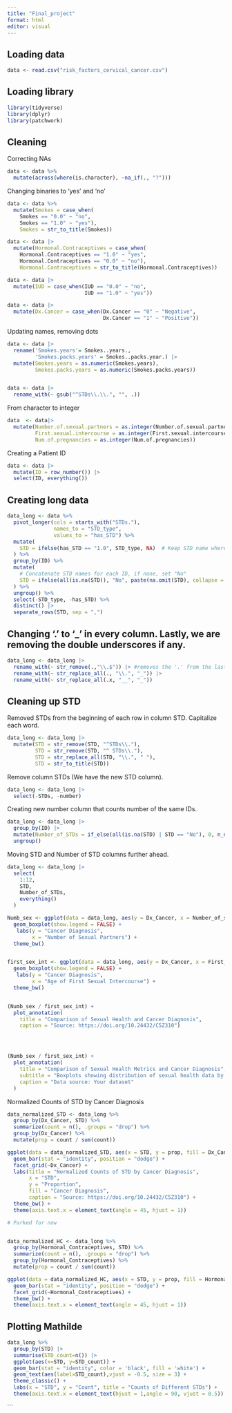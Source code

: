 ```yaml
---
title: "Final_project"
format: html
editor: visual
---
```


## Loading data

```r
data <- read.csv("risk_factors_cervical_cancer.csv")
```

## Loading library

```r
library(tidyverse)
library(dplyr)
library(patchwork)
```

## Cleaning

Correcting NAs

```r
data <- data %>%
  mutate(across(where(is.character), ~na_if(., "?")))
```

Changing binaries to 'yes' and 'no'

```r
data <- data %>%
  mutate(Smokes = case_when(
    Smokes == "0.0" ~ "no",
    Smokes == "1.0" ~ "yes"),
    Smokes = str_to_title(Smokes))

data <- data |> 
  mutate(Hormonal.Contraceptives = case_when(
    Hormonal.Contraceptives == "1.0" ~ "yes",
    Hormonal.Contraceptives == "0.0" ~ "no"),
    Hormonal.Contraceptives = str_to_title(Hormonal.Contraceptives))

data <- data |>  
  mutate(IUD = case_when(IUD == "0.0" ~ "no",
                         IUD == "1.0" ~ "yes"))

data <- data |>
  mutate(Dx.Cancer = case_when(Dx.Cancer == "0" ~ "Negative",
                               Dx.Cancer == "1" ~ "Positive"))

```

Updating names, removing dots

```r
data <- data |> 
  rename('Smokes.years'= Smokes..years.,
         'Smokes.packs.years' = Smokes..packs.year.) |> 
  mutate(Smokes.years = as.numeric(Smokes.years),
         Smokes.packs.years = as.numeric(Smokes.packs.years))


data <- data |> 
  rename_with(~ gsub("^STDs\\.\\.", "", .))
```

From character to integer

```r
data  <- data|> 
  mutate(Number.of.sexual.partners = as.integer(Number.of.sexual.partners),
         First.sexual.intercourse = as.integer(First.sexual.intercourse),
         Num.of.pregnancies = as.integer(Num.of.pregnancies))
```

Creating a Patient ID

```r
data <- data |> 
  mutate(ID = row_number()) |> 
  select(ID, everything())
```

## Creating long data

```r
data_long <- data %>%
  pivot_longer(cols = starts_with("STDs."), 
               names_to = "STD_type", 
               values_to = "has_STD") %>%
  mutate(
    STD = ifelse(has_STD == "1.0", STD_type, NA)  # Keep STD name where 1 is present
  ) %>%
  group_by(ID) %>%
  mutate(
    # Concatenate STD names for each ID, if none, set "No"
    STD = ifelse(all(is.na(STD)), "No", paste(na.omit(STD), collapse = ", "))
  ) %>%
  ungroup() %>%
  select(-STD_type, -has_STD) %>%
  distinct() |> 
  separate_rows(STD, sep = ",")
```

## Changing '.' to '\_' in every column. Lastly, we are removing the double underscores if any.

```r
data_long <- data_long |> 
  rename_with(~ str_remove(.,"\\.$")) |> #removes the '.' from the last word in columns
  rename_with(~ str_replace_all(., "\\.", "_")) |> 
  rename_with(~ str_replace_all(.x, "__", "_"))
```

## Cleaning up STD

Removed STDs from the beginning of each row in column STD. Capitalize each word.

```r
data_long <- data_long |> 
  mutate(STD = str_remove(STD, "^STDs\\."),
         STD = str_remove(STD, "^ STDs\\."),
         STD = str_replace_all(STD, "\\.", " "),
         STD = str_to_title(STD))
```

Remove column STDs (We have the new STD column).

```r
data_long <- data_long |> 
  select(-STDs, -number) 
```

Creating new number column that counts number of the same IDs.

```r
data_long <- data_long |> 
  group_by(ID) |> 
  mutate(Number_of_STDs = if_else(all(is.na(STD) | STD == "No"), 0, n_distinct(STD, na.rm = TRUE))) |> 
  ungroup() 
```

Moving STD and Number of STD columns further ahead.

```r
data_long <- data_long |> 
  select(
    1:12,               
    STD,                
    Number_of_STDs,      
    everything()        
  )
```



```r
Numb_sex <- ggplot(data = data_long, aes(y = Dx_Cancer, x = Number_of_sexual_partners, fill = Dx_Cancer)) +
  geom_boxplot(show.legend = FALSE) +
   labs(y = "Cancer Diagnosis",
        x = "Number of Sexual Partners") +
  theme_bw()


first_sex_int <- ggplot(data = data_long, aes(y = Dx_Cancer, x = First_sexual_intercourse, fill = Dx_Cancer)) +
  geom_boxplot(show.legend = FALSE) +
   labs(y = "Cancer Diagnosis",
        x = "Age of First Sexual Intercourse") +
  theme_bw()


(Numb_sex / first_sex_int) +
  plot_annotation(
    title = "Comparison of Sexual Health and Cancer Diagnosis",
    caption = "Source: https://doi.org/10.24432/C5Z310")




(Numb_sex / first_sex_int) +
  plot_annotation(
    title = "Comparison of Sexual Health Metrics and Cancer Diagnosis",
    subtitle = "Boxplots showing distribution of sexual health data by cancer diagnosis",
    caption = "Data source: Your dataset"
  )

```

Normalized Counts of STD by Cancer Diagnosis

```r
data_normalized_STD <- data_long %>%
  group_by(Dx_Cancer, STD) %>%
  summarize(count = n(), .groups = "drop") %>%
  group_by(Dx_Cancer) %>%
  mutate(prop = count / sum(count))

ggplot(data = data_normalized_STD, aes(x = STD, y = prop, fill = Dx_Cancer)) +
  geom_bar(stat = "identity", position = "dodge") +
  facet_grid(~Dx_Cancer) +
  labs(title = "Normalized Counts of STD by Cancer Diagnosis",
       x = "STD",
       y = "Proportion",
       fill = "Cancer Diagnosis",
       caption = "Source: https://doi.org/10.24432/C5Z310") +
  theme_bw() +
  theme(axis.text.x = element_text(angle = 45, hjust = 1))
```

```r
# Parked for now


data_normalized_HC <- data_long %>%
  group_by(Hormonal_Contraceptives, STD) %>%
  summarize(count = n(), .groups = "drop") %>%
  group_by(Hormonal_Contraceptives) %>%
  mutate(prop = count / sum(count))

ggplot(data = data_normalized_HC, aes(x = STD, y = prop, fill = Hormonal_Contraceptives)) +
  geom_bar(stat = "identity", position = "dodge") +
  facet_grid(~Hormonal_Contraceptives) +
  theme_bw() +
  theme(axis.text.x = element_text(angle = 45, hjust = 1))
```

## Plotting Mathilde
```r
data_long %>%
  group_by(STD) |> 
  summarise(STD_count=n()) |> 
  ggplot(aes(x=STD, y=STD_count)) +
  geom_bar(stat = "identity", color = 'black', fill = 'white') +
  geom_text(aes(label=STD_count),vjust = -0.5, size = 3) +
  theme_classic() +
  labs(x = "STD", y = "Count", title = "Counts of Different STDs") +
  theme(axis.text.x = element_text(hjust = 1,angle = 90, vjust = 0.5))
```

```

